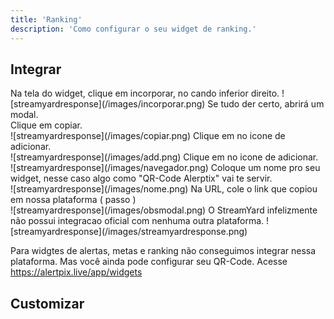 ```yaml
---
title: 'Ranking'
description: 'Como configurar o seu widget de ranking.'
---
```


## Integrar

<AccordionGroup>
  <Accordion title="OBS">
   <Steps>
    <Step title="Clique em Incorporar">
        Na tela do widget, clique em incorporar, no cando inferior direito.
        ![streamyardresponse](/images/incorporar.png)
    </Step>
    <Step title="Copie a URL">
        Se tudo der certo, abrirá um modal. <br/>
        Clique em copiar. <br/>
        ![streamyardresponse](/images/copiar.png)
    </Step>
    <Step title="Agora no OBS">
        Clique em no icone de adicionar. <br/>
        ![streamyardresponse](/images/add.png)
    </Step>
    <Step title="Clique em Navegador">
        Clique em no icone de adicionar. <br/>
        ![streamyardresponse](/images/navegador.png)
    </Step>
    <Step title="Clique em Navegador">
        Coloque um nome pro seu widget, nesse caso algo como "QR-Code Alerptix" vai te servir. <br/>
        ![streamyardresponse](/images/nome.png)
    </Step>
    <Step title="Clique em Navegador">
        Na URL, cole o link que copiou em nossa plataforma ( passo ) <br/>
        ![streamyardresponse](/images/obsmodal.png)
    </Step>
    </Steps>
</Accordion>

  <Accordion title="StreamYard">
   O StreamYard infelizmente não possui integracao oficial com nenhuma outra plataforma. 
   ![streamyardresponse](/images/streamyardresponse.png)

   Para widgtes de alertas, metas e ranking não conseguimos integrar nessa plataforma. Mas você ainda pode configurar seu QR-Code.
 <Steps>
  <Step title="Abra seu painel">
    Acesse https://alertpix.live/app/widgets <br/>
  </Step>
</Steps>


  </Accordion>
</AccordionGroup>

## Customizar
